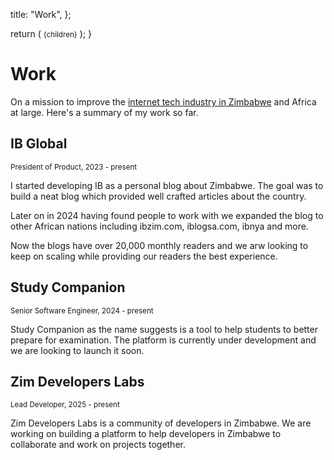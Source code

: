 
  title: "Work",
};

  return (
    <small className="flex text-sm text-gray-500 -mt-3 mb-3">{children}</small>
  );
}

# Work

<AnimatedName />

On a mission to improve the [internet tech industry in Zimbabwe](/n/software-in-zimbabwe) and Africa at large. Here's a summary of my work so far.

## IB Global

<Small>President of Product, 2023 - present</Small>

I started developing IB as a personal blog about Zimbabwe. The goal was to build a neat blog which provided well crafted articles about the country.

Later on in 2024 having found people to work with we expanded the blog to other African nations including ibzim.com, iblogsa.com, ibnya and more.

Now the blogs have over 20,000 monthly readers and we arw looking to keep on scaling while providing our readers the best experience.

## Study Companion

<Small>Senior Software Engineer, 2024 - present</Small>

Study Companion as the name suggests is a tool to help students to better prepare for examination. The platform is currently under development and we are looking to launch it soon.

## Zim Developers Labs

<Small>Lead Developer, 2025 - present</Small>

Zim Developers Labs is a community of developers in Zimbabwe. We are working on building a platform to help developers in Zimbabwe to collaborate and work on projects together.
